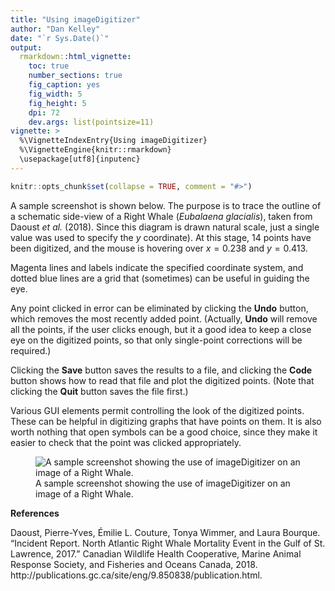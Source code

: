 ```yaml
---
title: "Using imageDigitizer"
author: "Dan Kelley"
date: "`r Sys.Date()`"
output:
  rmarkdown::html_vignette:
    toc: true
    number_sections: true
    fig_caption: yes
    fig_width: 5
    fig_height: 5
    dpi: 72
    dev.args: list(pointsize=11)
vignette: >
  %\VignetteIndexEntry{Using imageDigitizer}
  %\VignetteEngine{knitr::rmarkdown}
  \usepackage[utf8]{inputenc}
---
```


<!-- HOW TO BUILD THE VIGNETTE. -->
<!-- 1. edit this file in vignettes/imageDigitizer.Rmd -->
<!-- 2. run devtools::build_vignettes() -->
<!-- 3. build imageDigitizer -->


```r
knitr::opts_chunk$set(collapse = TRUE, comment = "#>")
```

A sample screenshot is shown below. The purpose is to trace the outline of a
schematic side-view of a Right Whale (*Eubalaena glacialis*), taken from Daoust
*et al.* (2018).  Since this diagram is drawn natural scale, just a single
value was used to specify the $y$ coordinate).  At this stage, 14 points have
been digitized, and the mouse is hovering over $x=0.238$ and $y=0.413$.

Magenta lines and labels indicate the specified coordinate system, and dotted
blue lines are a grid that (sometimes) can be useful in guiding the eye.

Any point clicked in error can be eliminated by clicking the **Undo** button,
which removes the most recently added point. (Actually, **Undo** will remove
all the points, if the user clicks enough, but it a good idea to keep a close
eye on the digitized points, so that only single-point corrections will be
required.)

Clicking the **Save** button saves the results to a file, and clicking the
**Code** button shows how to read that file and plot the digitized points.
(Note that clicking the **Quit** button saves the file first.)

Various GUI elements permit controlling the look of the digitized points. These
can be helpful in digitizing graphs that have points on them.  It is also worth
nothing that open symbols can be a good choice, since they make it easier to
check that the point was clicked appropriately.

![A sample screenshot showing the use of imageDigitizer on an image of a Right Whale.](screenshotle.png)

**References**

Daoust, Pierre-Yves, Émilie L. Couture, Tonya Wimmer, and Laura Bourque.
“Incident Report. North Atlantic Right Whale Mortality Event in the Gulf of St.
Lawrence, 2017.” Canadian Wildlife Health Cooperative, Marine Animal Response
Society, and Fisheries and Oceans Canada, 2018.
http://publications.gc.ca/site/eng/9.850838/publication.html.


